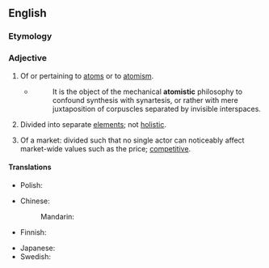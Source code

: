 ==English==

===Etymology===
{{suffix|en|atom|istic}}

===Adjective===
{{en-adj}}

# Of or pertaining to [[atom]]s or to [[atomism]].
#* {{RQ:Coleridge The Friend}}
#*: It is the object of the mechanical '''atomistic''' philosophy to confound synthesis with synartesis, or rather with mere juxtaposition of corpuscles separated by invisible interspaces.
# Divided into separate [[element]]s; not [[holistic]].
#: {{ant|en|holistic}}
# {{lb|en|economics}} Of a market: divided such that no single actor can noticeably affect market-wide values such as the price; [[competitive]].

====Translations====
{{trans-top|of or pertaining to atoms or to atomism}}
{{trans-mid}}
* Polish: {{t|pl|atomistyczny}}
{{trans-bottom}}

{{trans-top|not holistic}}
* Chinese:
*: Mandarin: {{t|cmn|原子的}}
* Finnish: {{t|fi|atomistinen}}
{{trans-mid}}
* Japanese: {{t|ja|原子の}}
* Swedish: {{t|sv|atomistisk}}
{{trans-bottom}}